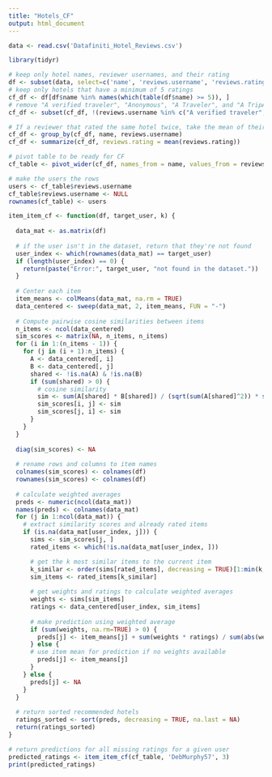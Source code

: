 ```yaml
---
title: "Hotels_CF"
output: html_document
---
```


```r
data <- read.csv('Datafiniti_Hotel_Reviews.csv')
```

```r
library(tidyr)

# keep only hotel names, reviewer usernames, and their rating
df <- subset(data, select=c('name', 'reviews.username', 'reviews.rating'))
# keep only hotels that have a minimum of 5 ratings
cf_df <- df[df$name %in% names(which(table(df$name) >= 5)), ]
# remove "A verified traveler", "Anonymous", "A Traveler", and "A TripAdvisor Member" to avoid multiple people counting as one
cf_df <- subset(cf_df, !(reviews.username %in% c("A verified traveler", "Anonymous", "A Traveler", "A TripAdvisor Member")))

# If a reviewer that rated the same hotel twice, take the mean of their ratings
cf_df <- group_by(cf_df, name, reviews.username)
cf_df <- summarize(cf_df, reviews.rating = mean(reviews.rating))

# pivot table to be ready for CF
cf_table <- pivot_wider(cf_df, names_from = name, values_from = reviews.rating, id_cols = reviews.username)

# make the users the rows
users <- cf_table$reviews.username
cf_table$reviews.username <- NULL
rownames(cf_table) <- users
```

```r
item_item_cf <- function(df, target_user, k) {
  
  data_mat <- as.matrix(df)
  
  # if the user isn't in the dataset, return that they're not found
  user_index <- which(rownames(data_mat) == target_user)
  if (length(user_index) == 0) {
    return(paste("Error:", target_user, "not found in the dataset."))
  }
  
  # Center each item
  item_means <- colMeans(data_mat, na.rm = TRUE)
  data_centered <- sweep(data_mat, 2, item_means, FUN = "-")
  
  # Compute pairwise cosine similarities between items
  n_items <- ncol(data_centered)
  sim_scores <- matrix(NA, n_items, n_items)
  for (i in 1:(n_items - 1)) {
    for (j in (i + 1):n_items) {
      A <- data_centered[, i]
      B <- data_centered[, j]
      shared <- !is.na(A) & !is.na(B)
      if (sum(shared) > 0) {
        # cosine similarity
        sim <- sum(A[shared] * B[shared]) / (sqrt(sum(A[shared]^2)) * sqrt(sum(B[shared]^2)))
        sim_scores[i, j] <- sim
        sim_scores[j, i] <- sim
      }
    }
  }
  
  diag(sim_scores) <- NA
  
  # rename rows and columns to item names
  colnames(sim_scores) <- colnames(df)
  rownames(sim_scores) <- colnames(df)
  
  # calculate weighted averages
  preds <- numeric(ncol(data_mat))
  names(preds) <- colnames(data_mat)
  for (j in 1:ncol(data_mat)) {
    # extract similarity scores and already rated items
    if (is.na(data_mat[user_index, j])) {
      sims <- sim_scores[j, ]
      rated_items <- which(!is.na(data_mat[user_index, ]))

      # get the k most similar items to the current item
      k_similar <- order(sims[rated_items], decreasing = TRUE)[1:min(k, length(rated_items))]
      sim_items <- rated_items[k_similar]
      
      # get weights and ratings to calculate weighted averages
      weights <- sims[sim_items]
      ratings <- data_centered[user_index, sim_items]
      
      # make prediction using weighted average
      if (sum(weights, na.rm=TRUE) > 0) {
        preds[j] <- item_means[j] + sum(weights * ratings) / sum(abs(weights))
      } else {
      # use item mean for prediction if no weights available
        preds[j] <- item_means[j]
      }
    } else {
      preds[j] <- NA
    }
  }
  
  # return sorted recommended hotels
  ratings_sorted <- sort(preds, decreasing = TRUE, na.last = NA)
  return(ratings_sorted)
}
```

```r
# return predictions for all missing ratings for a given user
predicted_ratings <- item_item_cf(cf_table, 'DebMurphy57', 3)
print(predicted_ratings)
```